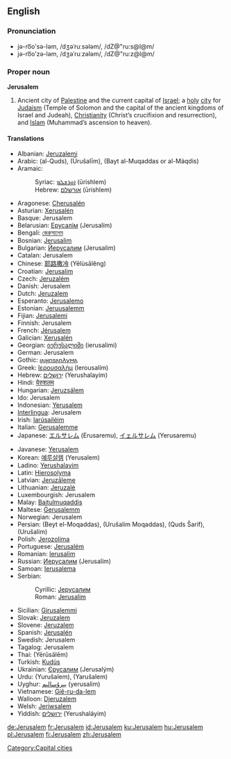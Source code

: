 {{wikipedia}}
==English==

===Pronunciation===
*jə-ro͞o'sə-ləm, /dʒəˈruːsələm/, /dZ@"ru:s@l@m/
*jə-ro͞o'zə-ləm, /dʒəˈruːzələm/, /dZ@"ru:z@l@m/

===Proper noun===
'''Jerusalem'''
# Ancient city of [[Palestine]] and the current capital of [[Israel]]; a [[holy]] [[city]] for [[Judaism]] (Temple of Solomon and the capital of the ancient kingdoms of Israel and Judeah), [[Christianity]] (Christ’s crucifixion and resurrection), and [[Islam]] (Muhammad’s ascension to heaven).

====Translations====
{{top}}
*Albanian: [[Jeruzalemi]]
*Arabic: {{ARchar|[[القدس]]}} (al-Quds), {{ARchar|[[اورشليم]]}} (Ūrušalīm), {{ARchar|[[بيت المقدس]]}} (Bayt al-Muqaddas or al-Máqdis)
*Aramaic:
*:Syriac: [[ܐܘܪܫܠܡ]] (ūrishlem)
*:Hebrew: [[אורשלם]] (ūrishlem)
*Aragonese: [[Cherusalén]]
*Asturian: [[Xerusalén]]
*Basque: Jerusalem
*Belarusian: [[Ерусалім]] (Jerusalím)
*Bengali: [[জেরুসালেম]]
*Bosnian: [[Jerusalim#Bosnian|Jerusalim]] {{m}}
*Bulgarian: [[Йерусалим]] (Jerusalim)
*Catalan: Jerusalem
*Chinese: [[耶路撒冷]] (Yēlùsālěng)
*Croatian: [[Jerusalim#Croatian|Jerusalim]] {{m}}
*Czech: [[Jeruzalém]]
*Danish: Jerusalem
*Dutch: [[Jeruzalem]]
*Esperanto: [[Jerusalemo]]
*Estonian: [[Jeruusalemm]]
*Fijian: [[Jerusalemi]]
*Finnish: Jerusalem
*French: [[Jérusalem]]
*Galician: [[Xerusalén]]
*Georgian: [[იერუსალიმი]] (ierusalimi)
*German: Jerusalem
*Gothic: [[𐌹𐌰𐌹𐍂𐌿𐍃𐌰𐌿𐌻𐍅𐌼𐌰]]
*Greek: [[Ιερουσαλήμ]] (Ierousalím)
*Hebrew: [[ירושלים|יְרוּשָׁלַיִם]] (Yerushalayím)
*Hindi: [[येरुशलम]]
*Hungarian: [[Jeruzsálem]]
*Ido: Jerusalem
*Indonesian: [[Yerusalem]]
*[[Interlingua]]: Jerusalem
*Irish: [[Iarúsailéim]]
*Italian: [[Gerusalemme]] {{f}}
*Japanese: [[エルサレム]] (Erusaremu), [[イェルサレム]] (Yerusaremu)
{{mid}}
*Javanese: [[Yerusalem]]
*Korean: [[예루살렘]] (Yerusalem)
*Ladino: [[Yerushalayim]]
*Latin: [[Hierosolyma]] {{f}}
*Latvian: [[Jeruzāleme]]
*Lithuanian: [[Jeruzalė]]
*Luxembourgish: Jerusalem
*Malay: [[Baitulmuqaddis]]
*Maltese: [[Ġerusalemm]]
*Norwegian: Jerusalem
*Persian: {{FAchar|[[بیت المقدس]]}} (Beyt el-Moqaddas), {{FAchar|[[اورشلیم مقدس]]}} (Urušalim Moqaddas), {{FAchar|[[قدس شریف]]}} (Quds Šarif), {{FAchar|[[اورشلیم]]}} (Urušalim)
*Polish: [[Jerozolima]]
*Portuguese: [[Jerusalém]] {{f}}
*Romanian: [[Ierusalim]]
*Russian: [[Иерусалим]] (Jerusalím) {{m}}
*Samoan: [[Ierusalema]]
*Serbian:
*:Cyrillic: [[Јерусалим#Serbian|Јерусалим]] {{m}}
*:Roman: [[Jerusalim#Serbian|Jerusalim]] {{m}}
*Sicilian: [[Girusalemmi]]
*Slovak: [[Jeruzalem]]
*Slovene: [[Jeruzalem]] {{m}}
*Spanish: [[Jerusalén]]
*Swedish: Jerusalem
*Tagalog: Jerusalem
*Thai: {{THchar|[[เยรูซาเลม]]}} (Yērūsālēm)
*Turkish: [[Kudüs]]
*Ukrainian: [[Єрусалим]] (Jerusalým)
*Urdu: {{URchar|[[یوروشلم]]}} (Yurušalem), {{URchar|[[یروشلم]]}} (Yarušalem)
*Uyghur: [[يېرۇسالېم]] (yerusalim)
*Vietnamese: [[Giê-ru-da-lem]]
*Walloon: [[Djeruzalem]]
*Welsh: [[Jeriwsalem]]
*Yiddish: [[ירושלים]] (Yerushaláyim)
{{bottom}}

[[Category:Capital cities]]

[[de:Jerusalem]]
[[fr:Jerusalem]]
[[id:Jerusalem]]
[[ku:Jerusalem]]
[[hu:Jerusalem]]
[[pl:Jerusalem]]
[[fi:Jerusalem]]
[[zh:Jerusalem]]